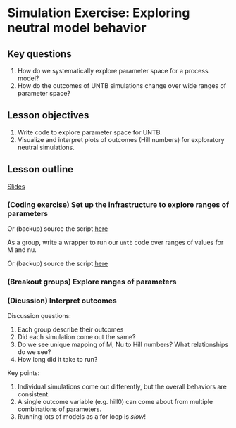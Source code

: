 # Simulation Exercise: Exploring neutral model behavior

## Key questions

1. How do we systematically explore parameter space for a process model?
1. How do the outcomes of UNTB simulations change over wide ranges of parameter space?


## Lesson objectives

1. Write code to explore parameter space for UNTB.
1. Visualize and interpret plots of outcomes (Hill numbers) for exploratory neutral simulations.

## Lesson outline

[Slides](slides/day1_slides.pdf)

### (Coding exercise) Set up the infrastructure to explore ranges of parameters


Or (backup) source the script [here](https://raw.githubusercontent.com/role-model/process-models-workshop/main/neut_mod/neutral_mod.R)

As a group, write a wrapper to run our `untb` code over ranges of values for M and nu.

Or (backup) source the script [here](https://raw.githubusercontent.com/role-model/process-models-workshop/main/neut_mod/run_neutmod.R)

### (Breakout groups) Explore ranges of parameters



### (Dicussion) Interpret outcomes

Discussion questions:

1. Each group describe their outcomes
1. Did each simulation come out the same?
1. Do we see unique mapping of M, Nu to Hill numbers? What relationships do we see?
1. How long did it take to run?


Key points:

1. Individual simulations come out differently, but the overall behaviors are consistent.
1. A single outcome variable (e.g. hill0) can come about from multiple combinations of parameters.
1. Running lots of models as a for loop is _slow_!
